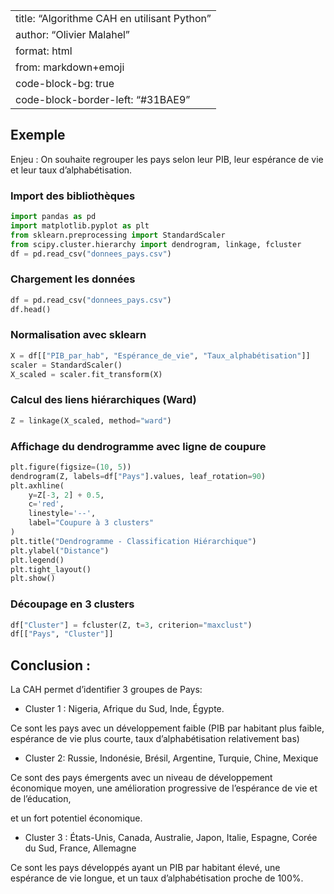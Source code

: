 
---
title: "Algorithme CAH en utilisant Python"
author: "Olivier Malahel"
format: html
from: markdown+emoji
code-block-bg: true
code-block-border-left: "#31BAE9"
---


## Exemple

Enjeu : On souhaite regrouper les pays selon leur PIB, leur espérance de vie et leur taux d'alphabétisation. 

### Import des bibliothèques

```python
import pandas as pd
import matplotlib.pyplot as plt
from sklearn.preprocessing import StandardScaler
from scipy.cluster.hierarchy import dendrogram, linkage, fcluster
df = pd.read_csv("donnees_pays.csv")
```


### Chargement les données 
```python
df = pd.read_csv("donnees_pays.csv")
df.head()
```

### Normalisation avec sklearn
```python
X = df[["PIB_par_hab", "Espérance_de_vie", "Taux_alphabétisation"]]
scaler = StandardScaler()
X_scaled = scaler.fit_transform(X)
```

### Calcul des liens hiérarchiques (Ward)
```python
Z = linkage(X_scaled, method="ward")
```

### Affichage du dendrogramme avec ligne de coupure
```python
plt.figure(figsize=(10, 5))
dendrogram(Z, labels=df["Pays"].values, leaf_rotation=90)
plt.axhline(
    y=Z[-3, 2] + 0.5,
    c='red',
    linestyle='--',
    label="Coupure à 3 clusters"
)
plt.title("Dendrogramme - Classification Hiérarchique")
plt.ylabel("Distance")
plt.legend()
plt.tight_layout()
plt.show()
```

### Découpage en 3 clusters
```python
df["Cluster"] = fcluster(Z, t=3, criterion="maxclust")
df[["Pays", "Cluster"]]
```

## Conclusion : 

La CAH permet d'identifier 3 groupes de Pays: 

- Cluster 1 : Nigeria, Afrique du Sud, Inde, Égypte. 

Ce sont les pays avec un développement faible (PIB par habitant plus faible, espérance de vie plus courte, taux d’alphabétisation relativement bas)

- Cluster 2: Russie, Indonésie, Brésil, Argentine, Turquie, Chine, Mexique

Ce sont des pays émergents avec un niveau de développement économique moyen, une amélioration progressive de l’espérance de vie et de l’éducation,

et un fort potentiel économique. 

- Cluster 3 : États-Unis, Canada, Australie, Japon, Italie, Espagne, Corée du Sud, France, Allemagne

Ce sont les pays développés ayant un PIB par habitant élevé, une espérance de vie longue, et un taux d’alphabétisation proche de 100%.
